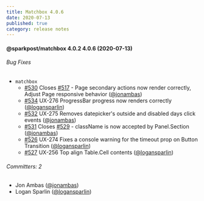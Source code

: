 ```yaml
---
title: Matchbox 4.0.6
date: 2020-07-13
published: true
category: release notes
---
```


#### @sparkpost/matchbox 4.0.2 4.0.6 (2020-07-13)

###### Bug Fixes

- `matchbox`
  - [#530](https://github.com/SparkPost/matchbox/pull/530) Closes
    [#517](https://github.com/SparkPost/matchbox/issues/517) - Page secondary actions now render
    correctly, Adjust Page responsive behavior ([@jonambas](https://github.com/jonambas))
  - [#534](https://github.com/SparkPost/matchbox/pull/534) UX-276 ProgressBar progress now renders
    correctly ([@logansparlin](https://github.com/logansparlin))
  - [#532](https://github.com/SparkPost/matchbox/pull/532) UX-275 Removes datepicker's outside and
    disabled days click events ([@jonambas](https://github.com/jonambas))
  - [#531](https://github.com/SparkPost/matchbox/pull/531) Closes
    [#529](https://github.com/SparkPost/matchbox/issues/529) - className is now accepted by
    Panel.Section ([@jonambas](https://github.com/jonambas))
  - [#526](https://github.com/SparkPost/matchbox/pull/526) UX-274 Fixes a console warning for the
    timeout prop on Button Transition ([@logansparlin](https://github.com/logansparlin))
  - [#527](https://github.com/SparkPost/matchbox/pull/527) UX-256 Top align Table.Cell contents
    ([@logansparlin](https://github.com/logansparlin))

###### Committers: 2

- Jon Ambas ([@jonambas](https://github.com/jonambas))
- Logan Sparlin ([@logansparlin](https://github.com/logansparlin))
